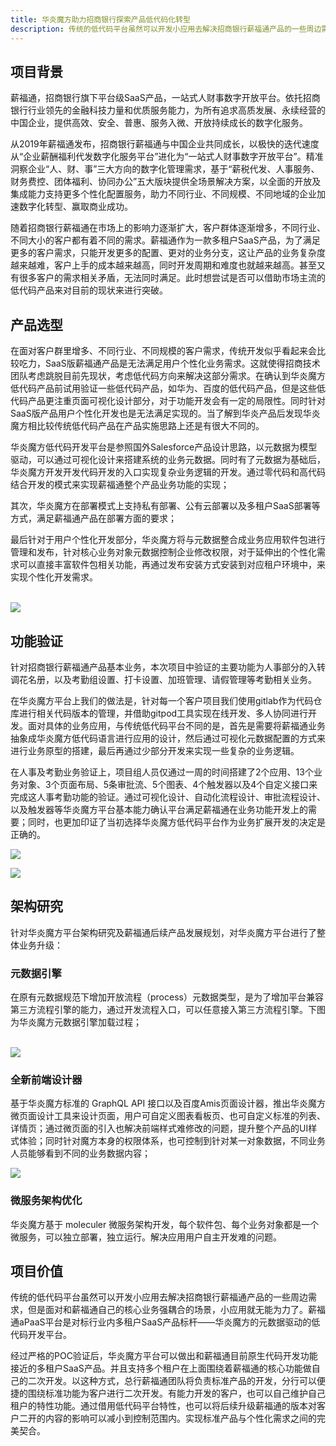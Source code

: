 ```yaml
---
title: 华炎魔方助力招商银行探索产品低代码化转型
description: 传统的低代码平台虽然可以开发小应用去解决招商银行薪福通产品的一些周边需求，但是面对和薪福通自己的核心业务强耦合的场景，小应用就无能为力了。薪福通aPaaS平台是对标行业内多租户SaaS产品标杆——华炎魔方的元数据驱动的低代码开发平台。
---
```


## 项目背景

薪福通，招商银行旗下平台级SaaS产品，一站式人财事数字开放平台。依托招商银行行业领先的金融科技力量和优质服务能力，为所有追求高质发展、永续经营的中国企业，提供高效、安全、普惠、服务入微、开放持续成长的数字化服务。

从2019年薪福通发布，招商银行薪福通与中国企业共同成长，以极快的迭代速度从“企业薪酬福利代发数字化服务平台”进化为“一站式人财事数字开放平台”。精准洞察企业“人、财、事”三大方向的数字化管理需求，基于“薪税代发、人事服务、财务费控、团体福利、协同办公”五大版块提供全场景解决方案，以全面的开放及集成能力支持更多个性化配置服务，助力不同行业、不同规模、不同地域的企业加速数字化转型、赢取商业成功。

随着招商银行薪福通在市场上的影响力逐渐扩大，客户群体逐渐增多，不同行业、不同大小的客户都有着不同的需求。薪福通作为一款多租户SaaS产品，为了满足更多的客户需求，只能开发更多的配置、更对的业务分支，这让产品的业务复杂度越来越难，客户上手的成本越来越高，同时开发周期和难度也就越来越高。甚至又有很多客户的需求相关矛盾，无法同时满足。此时想尝试是否可以借助市场主流的低代码产品来对目前的现状来进行突破。

## 产品选型

在面对客户群里增多、不同行业、不同规模的客户需求，传统开发似乎看起来会比较吃力，SaaS版薪福通产品是无法满足用户个性化业务需求。这就使得招商技术团队考虑跳脱目前先现状，考虑低代码方向来解决这部分需求。在确认到华炎魔方低代码产品前试用验证一些低代码产品，如华为、百度的低代码产品，但是这些低代码产品更注重页面可视化设计部分，对于功能开发会有一定的局限性。同时针对SaaS版产品用户个性化开发也是无法满足实现的。当了解到华炎产品后发现华炎魔方相比较传统低代码产品在产品实施思路上还是有很大不同的。

华炎魔方低代码开发平台是参照国外Salesforce产品设计思路，以元数据为模型驱动，可以通过可视化设计来搭建系统的业务元数据。同时有了元数据为基础后，华炎魔方开发开发代码开发的入口实现复杂业务逻辑的开发。通过零代码和高代码结合开发的模式来实现薪福通整个产品业务功能的实现；

其次，华炎魔方在部署模式上支持私有部署、公有云部署以及多租户SaaS部署等方式，满足薪福通产品在部署方面的要求；

最后针对于用户个性化开发部分，华炎魔方将与元数据整合成业务应用软件包进行管理和发布，针对核心业务对象元数据控制企业修改权限，对于延伸出的个性化需求可以直接丰富软件包相关功能，再通过发布安装方式安装到对应租户环境中，来实现个性化开发需求。

\
 ![](https://console.steedos.cn/api/files/images/63d62383671028003e75bde8)

## 功能验证

针对招商银行薪福通产品基本业务，本次项目中验证的主要功能为人事部分的入转调花名册，以及考勤组设置、打卡设置、加班管理、请假管理等考勤相关业务。

在华炎魔方平台上我们的做法是，针对每一个客户项目我们使用gitlab作为代码仓库进行相关代码版本的管理，并借助gitpod工具实现在线开发、多人协同进行开发。面对具体的业务应用，与传统低代码平台不同的是，首先是需要将薪福通业务抽象成华炎魔方低代码语言进行应用的设计，然后通过可视化元数据配置的方式来进行业务原型的搭建，最后再通过少部分开发来实现一些复杂的业务逻辑。

在人事及考勤业务验证上，项目组人员仅通过一周的时间搭建了2个应用、13个业务对象、3个页面布局、5条审批流、5个图表、4个触发器以及4个自定义接口来完成这人事考勤功能的验证。通过可视化设计、自动化流程设计、审批流程设计、以及触发器等华炎魔方平台基本能力确认平台满足薪福通在业务功能开发上的需要；同时，也更加印证了当初选择华炎魔方低代码平台作为业务扩展开发的决定是正确的。

 ![](https://console.steedos.cn/api/files/images/63d62360671028003e75bde7)

 ![](https://console.steedos.cn/api/files/images/63dc705d671028003e75c3cd)

## 架构研究

针对华炎魔方平台架构研究及薪福通后续产品发展规划，对华炎魔方平台进行了整体业务升级：

### 元数据引擎

在原有元数据规范下增加开放流程（process）元数据类型，是为了增加平台兼容第三方流程引擎的能力，通过开发流程入口，可以任意接入第三方流程引擎。下图为华炎魔方元数据引擎加载过程；

\
 ![](https://console.steedos.cn/api/files/images/63dcda03671028003e75c45e)

### 全新前端设计器

基于华炎魔方标准的 GraphQL API 接口以及百度Amis页面设计器，推出华炎魔方微页面设计工具来设计页面，用户可自定义图表看板页、也可自定义标准的列表、详情页；通过微页面的引入也解决前端样式难修改的问题，提升整个产品的UI样式体验；同时针对魔方本身的权限体系，也可控制到针对某一对象数据，不同业务人员能够看到不同的业务数据内容；

 ![](https://console.steedos.cn/api/files/images/63dcdd4c671028003e75c461)

### 微服务架构优化

华炎魔方基于 moleculer 微服务架构开发，每个软件包、每个业务对象都是一个微服务，可以独立部署，独立运行。解决应用用户自主开发难的问题。

## 项目价值

传统的低代码平台虽然可以开发小应用去解决招商银行薪福通产品的一些周边需求，但是面对和薪福通自己的核心业务强耦合的场景，小应用就无能为力了。薪福通aPaaS平台是对标行业内多租户SaaS产品标杆——华炎魔方的元数据驱动的低代码开发平台。

经过严格的POC验证后，华炎魔方平台可以做出和薪福通目前原生代码开发功能接近的多租户SaaS产品。并且支持多个租户在上面围绕着薪福通的核心功能做自己的二次开发。以这种方式，总行薪福通团队将负责标准产品的开发，分行可以便捷的围绕标准功能为客户进行二次开发。有能力开发的客户，也可以自己维护自己租户的特性功能。通过借用低代码平台特性，也可以将后续升级薪福通的版本对客户二开的内容的影响可以减小到控制范围内。实现标准产品与个性化需求之间的完美契合。